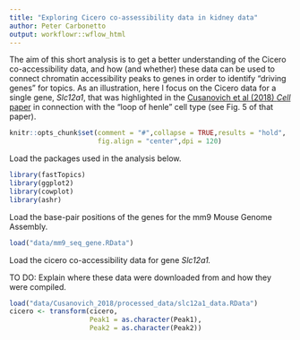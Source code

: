 ```yaml
---
title: "Exploring Cicero co-assessibility data in kidney data"
author: Peter Carbonetto
output: workflowr::wflow_html
---
```


The aim of this short analysis is to get a better understanding of the
Cicero co-accessibility data, and how (and whether) these data can be
used to connect chromatin accessibility peaks to genes in order to
identify "driving genes" for topics. As an illustration, here I focus
on the Cicero data for a single gene, *Slc12a1*, that was highlighted
in the [Cusanovich et al (2018) *Cell* paper][cusanovich-2018-cell] in
connection with the "loop of henle" cell type (see Fig. 5 of that
paper).

```r
knitr::opts_chunk$set(comment = "#",collapse = TRUE,results = "hold",
                      fig.align = "center",dpi = 120)
```

Load the packages used in the analysis below.

```r
library(fastTopics)
library(ggplot2)
library(cowplot)
library(ashr)
```

Load the base-pair positions of the genes for the mm9 Mouse Genome
Assembly.

```r
load("data/mm9_seq_gene.RData")
```

Load the cicero co-accessibility data for gene *Slc12a1.*

TO DO: Explain where these data were downloaded from and how they were
compiled.

```r
load("data/Cusanovich_2018/processed_data/slc12a1_data.RData")
cicero <- transform(cicero,
                    Peak1 = as.character(Peak1),
                    Peak2 = as.character(Peak2))
```

[cusanovich-2018-cell]: https://doi.org/10.1016/j.cell.2018.06.052
